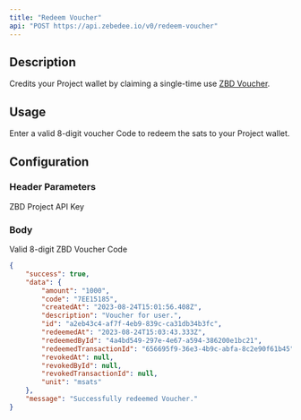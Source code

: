```yaml
---
title: "Redeem Voucher"
api: "POST https://api.zebedee.io/v0/redeem-voucher"
---
```


## Description

Credits your Project wallet by claiming a single-time use [ZBD Voucher](/docs/dashboard/vouchers).

## Usage

Enter a valid 8-digit voucher Code to redeem the sats to your Project wallet.

## Configuration

### Header Parameters

<ParamField required header="Content-Type" default="application/json" type="application/json" />

<ParamField required header="apikey" type="string">
  ZBD Project API Key
</ParamField>

### Body

<ParamField required body="code" type="string">
  Valid 8-digit ZBD Voucher Code
</ParamField>

<CodeGroup />

<ResponseExample>

```json Response
{
    "success": true,
    "data": {
        "amount": "1000",
        "code": "7EE15185",
        "createdAt": "2023-08-24T15:01:56.408Z",
        "description": "Voucher for user.",
        "id": "a2eb43c4-af7f-4eb9-839c-ca31db34b3fc",
        "redeemedAt": "2023-08-24T15:03:43.333Z",
        "redeemedById": "4a4bd549-297e-4e67-a594-386200e1bc21",
        "redeemedTransactionId": "656695f9-36e3-4b9c-abfa-8c2e90f61b45",
        "revokedAt": null,
        "revokedById": null,
        "revokedTransactionId": null,
        "unit": "msats"
    },
    "message": "Successfully redeemed Voucher."
}
```

</ResponseExample>
